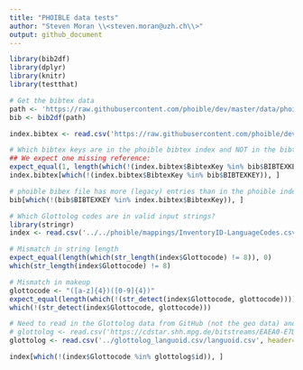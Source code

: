 ```yaml
---
title: "PHOIBLE data tests"
author: "Steven Moran \\<steven.moran@uzh.ch\\>"
output: github_document
---
```

  
```r
library(bib2df)
library(dplyr)
library(knitr)
library(testthat)
```

```r
# Get the bibtex data
path <- 'https://raw.githubusercontent.com/phoible/dev/master/data/phoible-references.bib'
bib <- bib2df(path)
```

```r
index.bibtex <- read.csv('https://raw.githubusercontent.com/phoible/dev/master/mappings/InventoryID-Bibtex.csv', header=T, stringsAsFactors = F)
```

```r
# Which bibtex keys are in the phoible bibtex index and NOT in the bibtex file?
## We expect one missing reference:
expect_equal(1, length(which(!(index.bibtex$BibtexKey %in% bib$BIBTEXKEY))))
index.bibtex[which(!(index.bibtex$BibtexKey %in% bib$BIBTEXKEY)), ]
```

```r
# phoible bibex file has more (legacy) entries than in the phoible index
bib[which(!(bib$BIBTEXKEY %in% index.bibtex$BibtexKey)), ]
```

```r
# Which Glottolog codes are in valid input strings?
library(stringr)
index <- read.csv('../../phoible/mappings/InventoryID-LanguageCodes.csv', header=T, stringsAsFactors = F)

# Mismatch in string length
expect_equal(length(which(str_length(index$Glottocode) != 8)), 0)
which(str_length(index$Glottocode) != 8)

# Mismatch in makeup
glottocode <- "([a-z]{4})([0-9]{4})"
expect_equal(length(which(!(str_detect(index$Glottocode, glottocode)))), 0)
which(!(str_detect(index$Glottocode, glottocode)))
```

```r
# Need to read in the Glottolog data from GitHub (not the geo data) and check the Glottolog codes (and then update the update index page)
# glottolog <- read.csv('https://cdstar.shh.mpg.de/bitstreams/EAEA0-E7DE-FA06-8817-0/languages_and_dialects_geo.csv', header=T, stringsAsFactors = F)
glottolog <- read.csv('../glottolog_languoid.csv/languoid.csv', header=T, stringsAsFactors = F)

index[which(!(index$Glottocode %in% glottolog$id)), ]

```

<!--
## load(url('https://raw.githubusercontent.com/phoible/dev/refactor-agg/data/phoible-by-phoneme.RData'))
-->